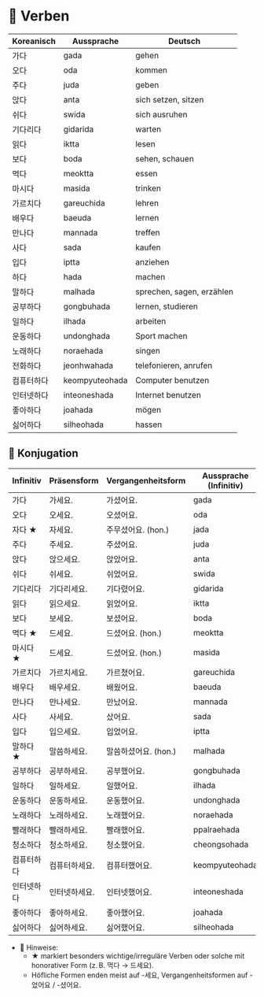 # 📘 Verben

| Koreanisch     | Aussprache       | Deutsch                           |
|----------------|------------------|------------------------------------|
| 가다           | gada             | gehen                              |
| 오다           | oda              | kommen                             |
| 주다           | juda             | geben                              |
| 앉다           | anta             | sich setzen, sitzen                |
| 쉬다           | swida            | sich ausruhen                      |
| 기다리다       | gidarida         | warten                             |
| 읽다           | iktta            | lesen                              |
| 보다           | boda             | sehen, schauen                     |
| 먹다           | meoktta          | essen                              |
| 마시다         | masida           | trinken                            |
| 가르치다       | gareuchida       | lehren                             |
| 배우다         | baeuda           | lernen                             |
| 만나다         | mannada          | treffen                            |
| 사다           | sada             | kaufen                             |
| 입다           | iptta            | anziehen                           |
| 하다           | hada             | machen                             |
| 말하다         | malhada          | sprechen, sagen, erzählen          |
| 공부하다       | gongbuhada       | lernen, studieren                  |
| 일하다         | ilhada           | arbeiten                           |
| 운동하다       | undonghada       | Sport machen                       |
| 노래하다       | noraehada        | singen                             |
| 전화하다       | jeonhwahada      | telefonieren, anrufen              |
| 컴퓨터하다     | keompyuteohada   | Computer benutzen                  |
| 인터넷하다     | inteoneshada     | Internet benutzen                  |
| 좋아하다       | joahada          | mögen                              |
| 싫어하다       | silheohada       | hassen                             |


## 📘 Konjugation

| Infinitiv       | Präsensform | Vergangenheitsform | Aussprache (Infinitiv) |
|------------------|--------------|----------------------|-------------------------|
| 가다             | 가세요.       | 가셨어요.              | gada                    |
| 오다             | 오세요.       | 오셨어요.              | oda                     |
| 자다 ★           | 자세요.       | 주무셨어요. (hon.)      | jada                    |
| 주다             | 주세요.       | 주셨어요.              | juda                    |
| 앉다             | 앉으세요.     | 앉았어요.              | anta                    |
| 쉬다             | 쉬세요.       | 쉬었어요.              | swida                   |
| 기다리다         | 기다리세요.   | 기다렸어요.            | gidarida                |
| 읽다             | 읽으세요.     | 읽었어요.              | iktta                   |
| 보다             | 보세요.       | 보셨어요.              | boda                    |
| 먹다 ★           | 드세요.       | 드셨어요. (hon.)        | meoktta                 |
| 마시다 ★         | 드세요.       | 드셨어요. (hon.)        | masida                  |
| 가르치다         | 가르치세요.   | 가르쳤어요.            | gareuchida              |
| 배우다           | 배우세요.     | 배웠어요.              | baeuda                  |
| 만나다           | 만나세요.     | 만났어요.              | mannada                 |
| 사다             | 사세요.       | 샀어요.                | sada                    |
| 입다             | 입으세요.     | 입었어요.              | iptta                   |
| 말하다 ★         | 말씀하세요.   | 말씀하셨어요. (hon.)    | malhada                 |
| 공부하다         | 공부하세요.   | 공부했어요.            | gongbuhada              |
| 일하다           | 일하세요.     | 일했어요.              | ilhada                  |
| 운동하다         | 운동하세요.   | 운동했어요.            | undonghada              |
| 노래하다         | 노래하세요.   | 노래했어요.            | noraehada               |
| 빨래하다         | 빨래하세요.   | 빨래했어요.            | ppalraehada             |
| 청소하다         | 청소하세요.   | 청소했어요.            | cheongsohada            |
| 컴퓨터하다       | 컴퓨터하세요. | 컴퓨터했어요.          | keompyuteohada          |
| 인터넷하다       | 인터넷하세요. | 인터넷했어요.          | inteoneshada            |
| 좋아하다         | 좋아하세요.   | 좋아했어요.            | joahada                 |
| 싫어하다         | 싫어하세요.   | 싫어했어요.            | silheohada              |

- 🔹 Hinweise:
    - ★ markiert besonders wichtige/irreguläre Verben oder solche mit honorativer Form (z. B. 먹다 → 드세요).
    - Höfliche Formen enden meist auf -세요, Vergangenheitsformen auf -었어요 / -셨어요.